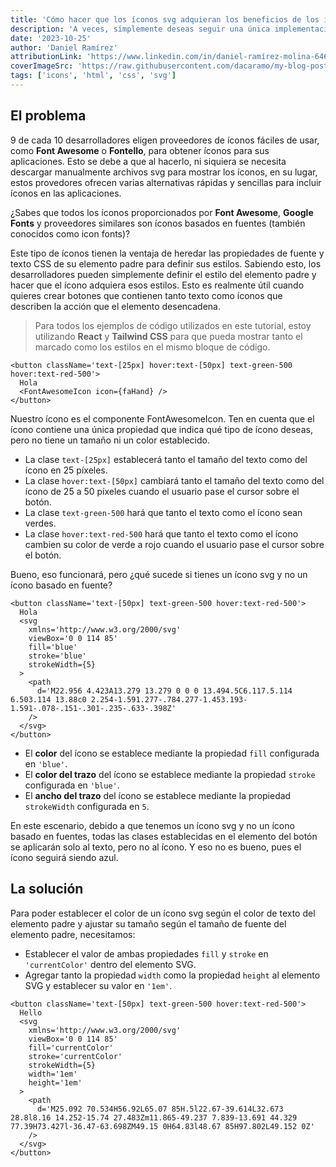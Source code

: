 ```yaml
---
title: 'Cómo hacer que los íconos svg adquieran los beneficios de los icon fonts'
description: 'A veces, simplemente deseas seguir una única implementación de código al estilizar íconos, ya sea un ícono svg personalizado o un icon font de una biblioteca de terceros. Aprendamos cómo hacer que cada ícono siga los estilos especificados en su elemento padre, sin importar el tipo de ícono.'
date: '2023-10-25'
author: 'Daniel Ramírez'
attributionLink: 'https://www.linkedin.com/in/daniel-ramírez-molina-6465a1211'
coverImageSrc: 'https://raw.githubusercontent.com/dacaramo/my-blog-posts/master/images/icon-fonts-benefits-on-svg/cover.jpg'
tags: ['icons', 'html', 'css', 'svg']
---
```


## El problema

9 de cada 10 desarrolladores eligen proveedores de íconos fáciles de usar, como **Font Awesome** o **Fontello**, para obtener íconos para sus aplicaciones. Esto se debe a que al hacerlo, ni siquiera se necesita descargar manualmente archivos svg para mostrar los íconos, en su lugar, estos provedores ofrecen varias alternativas rápidas y sencillas para incluir íconos en las aplicaciones.

¿Sabes que todos los íconos proporcionados por **Font Awesome**, **Google Fonts** y proveedores similares son íconos basados en fuentes (también conocidos como icon fonts)?

Este tipo de íconos tienen la ventaja de heredar las propiedades de fuente y texto CSS de su elemento padre para definir sus estilos. Sabiendo esto, los desarrolladores pueden simplemente definir el estilo del elemento padre y hacer que el ícono adquiera esos estilos. Esto es realmente útil cuando quieres crear botones que contienen tanto texto como íconos que describen la acción que el elemento desencadena.

> Para todos los ejemplos de código utilizados en este tutorial, estoy utilizando **React** y **Tailwind CSS** para que pueda mostrar tanto el marcado como los estilos en el mismo bloque de código.

```TSX
<button className='text-[25px] hover:text-[50px] text-green-500 hover:text-red-500'>
  Hola
  <FontAwesomeIcon icon={faHand} />
</button>
```

Nuestro ícono es el componente FontAwesomeIcon. Ten en cuenta que el ícono contiene una única propiedad que indica qué tipo de ícono deseas, pero no tiene un tamaño ni un color establecido.

- La clase `text-[25px]` establecerá tanto el tamaño del texto como del ícono en 25 píxeles.
- La clase `hover:text-[50px]` cambiará tanto el tamaño del texto como del ícono de 25 a 50 píxeles cuando el usuario pase el cursor sobre el botón.
- La clase `text-green-500` hará que tanto el texto como el ícono sean verdes.
- La clase `hover:text-red-500` hará que tanto el texto como el ícono cambien su color de verde a rojo cuando el usuario pase el cursor sobre el botón.

Bueno, eso funcionará, pero ¿qué sucede si tienes un ícono svg y no un ícono basado en fuente?

```TSX
<button className='text-[50px] text-green-500 hover:text-red-500'>
  Hola
  <svg
    xmlns='http://www.w3.org/2000/svg'
    viewBox='0 0 114 85'
    fill='blue'
    stroke='blue'
    strokeWidth={5}
  >
    <path
      d='M22.956 4.423A13.279 13.279 0 0 0 13.494.5C6.117.5.114 6.503.114 13.88c0 2.254-1.591.277-.784.277-1.453.193-1.591-.078-.151-.301-.235-.633-.398Z'
    />
  </svg>
</button>
```

- El **color** del ícono se establece mediante la propiedad `fill` configurada en `'blue'`.
- El **color del trazo** del ícono se establece mediante la propiedad `stroke` configurada en `'blue'`.
- El **ancho del trazo** del ícono se establece mediante la propiedad `strokeWidth` configurada en `5`.

En este escenario, debido a que tenemos un ícono svg y no un ícono basado en fuentes, todas las clases establecidas en el elemento del botón se aplicarán solo al texto, pero no al ícono. Y eso no es bueno, pues el ícono seguirá siendo azul.

## La solución

Para poder establecer el color de un ícono svg según el color de texto del elemento padre y ajustar su tamaño según el tamaño de fuente del elemento padre, necesitamos:

- Establecer el valor de ambas propiedades `fill` y `stroke` en `'currentColor'` dentro del elemento SVG.
- Agregar tanto la propiedad `width` como la propiedad `height` al elemento SVG y establecer su valor en `'1em'`.

```TSX
<button className='text-[50px] text-green-500 hover:text-red-500'>
  Hello
  <svg
    xmlns='http://www.w3.org/2000/svg'
    viewBox='0 0 114 85'
    fill='currentColor'
    stroke='currentColor'
    strokeWidth={5}
    width='1em'
    height='1em'
  >
    <path
      d='M25.092 70.534H56.92L65.07 85H.5l22.67-39.614L32.673 28.8l8.16 14.252-15.74 27.483Zm11.865-49.237 7.839-13.691 44.329 77.39H73.427l-36.47-63.698ZM49.15 0H64.83l48.67 85H97.802L49.152 0Z'
    />
  </svg>
</button>
```
